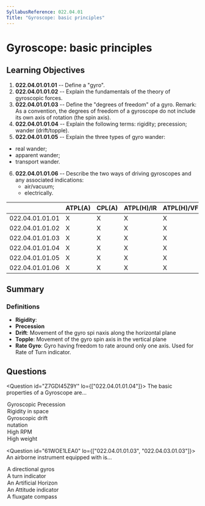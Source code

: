 ```yaml
---
SyllabusReference: 022.04.01
Title: "Gyroscope: basic principles"
---
```


# Gyroscope: basic principles

## Learning Objectives

1.  **022.04.01.01.01** -- Define a "gyro".
2.  **022.04.01.01.02** -- Explain the fundamentals of the theory of gyroscopic
    forces.
3.  **022.04.01.01.03** -- Define the "degrees of freedom" of a gyro. Remark: As
    a convention, the degrees of freedom of a gyroscope do not include its own
    axis of rotation (the spin axis).
4.  **022.04.01.01.04** -- Explain the following terms: rigidity; precession;
    wander (drift/topple).
5.  **022.04.01.01.05** -- Explain the three types of gyro wander:

*   real wander;
*   apparent wander;
*   transport wander.

6.  **022.04.01.01.06** -- Describe the two ways of driving gyroscopes and any
    associated indications:
    *   air/vacuum;
    *   electrically.

|                 | ATPL(A) | CPL(A) | ATPL(H)/IR | ATPL(H)/VFR | CPL(H) | IR | CBIR(A) |
| --------------- | ------- | ------ | ---------- | ----------- | ------ | -- | ------- |
| 022.04.01.01.01 | X       | X      | X          | X           | X      | X  | X       |
| 022.04.01.01.02 | X       | X      | X          | X           | X      | X  | X       |
| 022.04.01.01.03 | X       | X      | X          | X           | X      | X  | X       |
| 022.04.01.01.04 | X       | X      | X          | X           | X      | X  |         |
| 022.04.01.01.05 | X       | X      | X          | X           | X      | X  |         |
| 022.04.01.01.06 | X       | X      | X          | X           | X      | X  | X       |

## Summary

### Definitions

*   **Rigidity**:
*   **Precession**
*   **Drift**: Movement of the gyro spi naxis along the horizontal plane
*   **Topple**: Movement of the gyro spin axis in the vertical plane
*   **Rate Gyro**: Gyro having freedom to rate around only one axis. Used for Rate
    of Turn indicator.

## Questions

<Question id="Z7GDI45Z9Y" lo={["022.04.01.01.04"]}>
  <Text variant="multipleCorrect" select={5}>
    The basic properties of a Gyroscope are...
  </Text>

  <Option subject={[[]]}>Gyroscopic Precession</Option>
  <Option subject={[[]]}>Rigidity in space</Option>
  <Option>Gyroscopic drift</Option>
  <Option>nutation</Option>
  <Option>High RPM</Option>
  <Option>High weight</Option>
</Question>

<Question id="61WOE1LEA0" lo={["022.04.01.01.03", "022.04.03.01.03"]}>
  <Text variant="oneCorrect">
    An airborne instrument equipped with <Subject /> is...
  </Text>

  <Option subject={[["a gyro with 2 degrees of freedom and an horizontal spin axis"]]}>
    A directional gyros
  </Option>

  <Option subject={[["a gyro with 1 degree of freedom and a horizontal spin axis"]]}>
    A turn indicator
  </Option>

  <Option subject={[["a gyro with 2 degrees of freedom and a vertical spin axis"]]}>
    An Artificial Horizon
  </Option>

  <Option subject={[["a gyro with 2 degrees of freedom and a vertical spin axis"]]}>
    An Attitude indicator
  </Option>

  <Option why="does not use a gyro.">A fluxgate compass</Option>
</Question>
